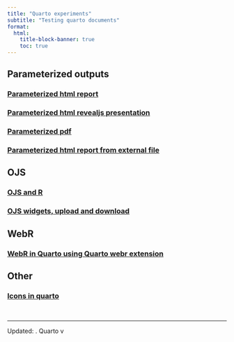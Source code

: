 ```yaml
---
title: "Quarto experiments"
subtitle: "Testing quarto documents"
format:
  html:
    title-block-banner: true
    toc: true
---
```


## Parameterized outputs
### [Parameterized html report](documents/report/index.qmd)
### [Parameterized html revealjs presentation](documents/revealjs/index.qmd)
### [Parameterized pdf](documents/pdf/index.pdf)
### [Parameterized html report from external file](documents/param-text/index.qmd)

## OJS
### [OJS and R](documents/ojs/index.qmd)
### [OJS widgets, upload and download](documents/ojs-widgets/index.qmd)

## WebR
### [WebR in Quarto using Quarto webr extension](documents/webr/index.qmd)

## Other
### [Icons in quarto](documents/icons/index.qmd)

<br>

---

Updated: <?lua.date?>. Quarto v<?quarto.version?>

